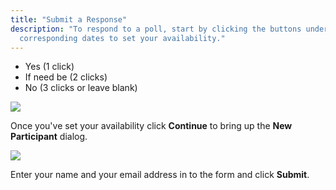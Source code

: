 ```yaml
---
title: "Submit a Response"
description: "To respond to a poll, start by clicking the buttons under the
  corresponding dates to set your availability."
---
```


- Yes (1 click)
- If need be (2 clicks)
- No (3 clicks or leave blank)

![](/images/response/submitting-response-1.png)

Once you've set your availability click **Continue** to bring up the **New
Participant** dialog.

![](/images/response/submitting-response-2.png)

Enter your name and your email address in to the form and click **Submit**.
